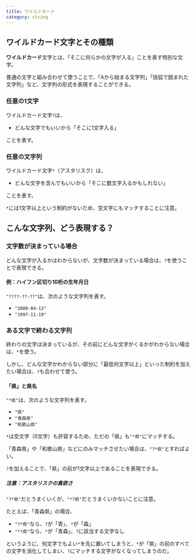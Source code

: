 ```yaml
---
title: ワイルドカード
category: string
---
```


## ワイルドカード文字とその種類

**ワイルドカード**文字とは、「そこに何らかの文字が入る」ことを表す特別な文字。

普通の文字と組み合わせて使うことで、「Aから始まる文字列」「括弧で囲まれた文字列」など、文字列の形式を表現することができる。

### 任意の1文字

ワイルドカード文字`?`は、

- どんな文字でもいいから「そこに1文字入る」

ことを表す。

### 任意の文字列

ワイルドカード文字`*`（アスタリスク）は、

- どんな文字を含んでもいいから「そこに数文字入るかもしれない」

ことを表す。

`*`には1文字以上という制約がないため、空文字にもマッチすることに注意。

## こんな文字列、どう表現する？

### 文字数が決まっている場合

どんな文字が入るかはわからないが、文字数が決まっている場合は、`?`を使うことで表現できる。

#### 例：ハイフン区切り10桁の生年月日

`"????-??-??"`は、次のような文字列を表す。

- `"2000-04-13"`
- `"1997-11-19"`

### ある文字で終わる文字列

終わりの文字は決まっているが、その前にどんな文字がくるかがわからない場合は、`*`を使う。

しかし、どんな文字かわからない部分に「最低何文字以上」といった制約を加えたい場合は、`?`も合わせて使う。

#### 「県」と県名

`"*県"`は、次のような文字列を表す。

- `"県"`
- `"青森県"`
- `"和歌山県"`

`*`は空文字（0文字）も許容するため、ただの「県」も`"*県"`にマッチする。

「青森県」や「和歌山県」などにのみマッチさせたい場合は、`"?*県"`とすればよい。

`?`を加えることで、「県」の前が1文字以上であることを表現できる。

##### 注意：アスタリスクの貪欲さ

`"?*県"`だとうまくいくが、`"*?県"`だとうまくいかないことに注意。

たとえば、「青森県」の場合、

- `"?*県"`なら、`?`が「青」、`*`が「森」
- `"*?県"`なら、`*`が「青森」、`?`に該当する文字なし

というように、何文字でもよい`*`を先に置いてしまうと、`*`が「県」の前のすべての文字を消化してしまい、`?`にマッチする文字がなくなってしまうのだ。
